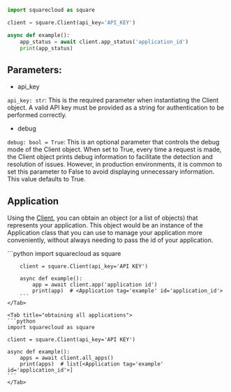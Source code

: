 
[Client]: ./#client

```python
import squarecloud as square

client = square.Client(api_key='API_KEY')

async def example():
    app_status = await client.app_status('application_id')
    print(app_status)
```

## Parameters:

- api_key

`api_key: str`: This is the required parameter when instantiating the Client object.
A valid API key must be provided as a string for authentication to be performed correctly.

- debug

`debug: bool = True`: This is an optional parameter that controls the debug mode of
the Client object. When set to True, every time a request is made, the Client object prints
debug information to facilitate the detection and resolution of
issues. However, in production environments, it is common to set this parameter
to False to avoid displaying unnecessary information.
This value defaults to True.

## Application

Using the [Client], you can obtain an object (or a list of
objects) that represents your application. This object would be an instance of the
Application class that you can use
to manage your application more conveniently, without always needing to pass
the id of your application.

<Tabs>
    <Tab title="obtaining an application">
        ```python
        import squarecloud as square

        client = square.Client(api_key='API KEY')

        async def example():
            app = await client.app('application id')
            print(app)  # <Application tag='example' id='application_id'>
        ```
    </Tab>

    <Tab title="obtaining all applications">
    ```python
    import squarecloud as square

    client = square.Client(api_key='API KEY')

    async def example():
        apps = await client.all_apps()
        print(apps)  # list[<Application tag='example' id='application_id'>]
    ```
    </Tab>
</Tabs>
